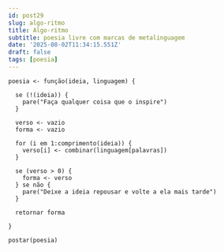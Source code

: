 ```yaml
---
id: post29
slug: algo-ritmo
title: Algo-ritmo
subtitle: poesia livre com marcas de metalinguagem
date: '2025-08-02T11:34:15.551Z'
draft: false
tags: [poesia]
---
```

```
poesia <- função(ideia, linguagem) {

  se (!(ideia)) {
    pare("Faça qualquer coisa que o inspire")
  }
  
  verso <- vazio
  forma <- vazio

  for (i em 1:comprimento(ideia)) {
    verso[i] <- combinar(linguagem[palavras])
  }

  se (verso > 0) {
    forma <- verso
  } se não {
    pare("Deixe a ideia repousar e volte a ela mais tarde")
  }

  retornar forma

}

postar(poesia)
```
